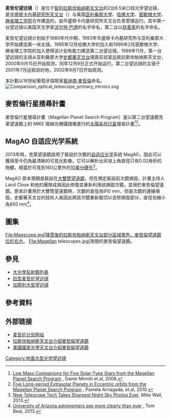 {{noteTA
|1=zh:米;zh-hans:米;zh-hant:公尺
|2=zh-hans:自适应光学; zh-hant:調適光學;
}}
{{Infobox Telescope
| bgcolour = 
| name = 麥哲倫望遠鏡<br>Magellan Telescopes
| image =[[File:Magellan_Campanas.jpg|200px]]
| caption = 
| organization = {{link-en|卡內基研究所|Carnegie Institution for Science}}
| location = {{CHL}}[[拉斯坎帕纳斯天文台|拉斯坎帕纳斯天文台]]
| coords = {{coord|29|00.9|S|70|41.5|W|display=inline,title|region:CL-AT_type:landmark}}
| altitude = 
| weather = 
| wavelength = 光學和近紅外線
| built = [[開光|第一道光]]分別是2000年9月15日和2002年9月7日
| website = 
| style = 
| diameter = 兩台口徑6.5公尺望遠鏡
| angular_resolution = 
| area = 
| focal_length = 
| mounting = 
| dome = 
}}
'''麦哲伦望远镜'''（{{lang|en|'''Magellan telescopes'''}}）是位于[[智利|智利]][[拉斯坎帕纳斯天文台|拉斯坎帕纳斯天文台]]的2台6.5米口径光学望远镜，是[[华盛顿卡内基研究所天文台|华盛顿卡内基研究所天文台]]（{{lang|en|OCIW}}）与美国[[亚利桑那大学|亚利桑那大学]]、[[哈佛大学|哈佛大学]]、[[密歇根大学|密歇根大学]]、[[麻省理工学院|麻省理工学院]]合作建造的，由华盛顿卡内基研究所天文台负责管理运行。其中第一台望远镜以美国天文学家[[沃尔特·巴德|沃尔特·巴德]]的名字命名，第二台以[[慈善家|慈善家]]{{link-en|兰顿·克莱|Landon T. Clay}}的名字命名。

麦哲伦望远镜计划始于1980年代中期，1993年华盛顿卡内基研究所与亚利桑那大学开始建造第一块主镜。1995年12月哈佛大学的加入和1996年2月密歇根大学、麻省理工学院的加入使得该计划有能力建造第二台望远镜。1999年11月，第一台望远镜的主镜从亚利桑那大学[[史都華天文台|史都華天文台]]镜面实验室运抵拉斯坎帕纳斯天文台，2000年9月15日开始观测，同年12月9日正式开始运行。第二台望远镜的主镜于2001年7月运抵目的地，2002年9月7日开始观测。

本計劃以16世紀葡萄牙探險家[[斐迪南·麥哲倫|斐迪南·麥哲倫]]命名。
[[File:Comparison_optical_telescope_primary_mirrors.svg|thumb]]

==麥哲倫行星搜尋計畫==
{{Main|麥哲倫行星搜尋計畫}}
麥哲倫行星搜尋計畫（Magellan Planet Search Program）是以第二台望遠鏡克莱望遠鏡上的 MIKE 階梯光柵攝譜儀進行的[[太陽系外行星|太陽系外行星]]搜尋計畫<ref>[http://arxiv.org/abs/0810.5348v1 Low Mass Companions for Five Solar-Type Stars from the Magellan Planet Search Program] {{Wayback|url=http://arxiv.org/abs/0810.5348v1 |date=20160630072420 }}, Dante Minniti et.al, 2008.</ref><ref>[http://cargo.ucsc.edu/coffee/2010/01/25/five-long-period-extrasolar-planets-in-eccentric-orbits-from-the-magellan-planet-search-program/ Five Long-period Extrasolar Planets in Eccentric orbits from the Magellan Planet Search Program] {{Webarchive|url=https://archive.is/20120711064609/http://cargo.ucsc.edu/coffee/2010/01/25/five-long-period-extrasolar-planets-in-eccentric-orbits-from-the-magellan-planet-search-program/ |date=2012-07-11 }}, Pamela Arriagada, et.al, 2010.</ref>。

==MagAO 自适应光学系統==
2013年時，克萊望遠鏡啟用了裝設於次鏡的[[自适应光学|自适应光学]]系統 MagAO，因此可以獲得至今仍為最清晰的可見光影像。它可以解析出天球上角直徑只有0.02角秒的物體，相當於可見到160公里外的[[10美分硬币|10美分硬币]]<ref>[http://www.space.com/22467-telescope-takes-sharpest-night-sky-images.html New Telescope Tech Takes Sharpest Night Sky Photos Ever], Mike Wall, 2013.</ref>。

MagAO 原本預期是裝設在[[大雙筒望遠鏡|大雙筒望遠鏡]]，但在預定裝設前次鏡損毀。計畫主持人 Laird Close 和他的團隊成員因此修復並重新利用該損毀次鏡，並用於麥哲倫望遠鏡。原本計畫用於大雙筒望遠鏡時，次鏡的直徑為910 mm，但是次鏡的邊緣損毀。史都華天文台的技術人員因此將該次鏡重新裁切以去除損毀部分，直徑也縮小為850 mm<ref>[http://azstarnet.com/news/science/university-of-arizona-astronomers-see-more-clearly-than-ever/article_ba3373b0-d06f-5193-abc3-103c77562e33.html University of Arizona astronomers see more clearly than ever] {{Wayback|url=http://azstarnet.com/news/science/university-of-arizona-astronomers-see-more-clearly-than-ever/article_ba3373b0-d06f-5193-abc3-103c77562e33.html |date=20130825002412 }}, Tom Beal, 2013.</ref>。

==圖集==
<gallery>
File:Magscope.jpg|降雪後的拉斯坎帕纳斯天文台部分區域景色，麥哲倫望遠鏡位於右方。
File:Magellan telescopes.jpg|夜間的麥哲倫望遠鏡。
</gallery>

== 參見 ==
* [[大光學反射鏡列表|大光學反射鏡列表]]
* [[巨型麦哲伦望远镜|巨型麦哲伦望远镜]]
* [[加那利大型望远镜|加那利大型望远镜]]

==參考資料==
{{reflist}}

==外部链接==
*[https://obs.carnegiescience.edu/Magellan 麦哲伦计划网站]
*[http://www.lco.cl/telescopes-information/magellan/ 拉斯坎帕纳斯天文台介紹麥哲倫望遠鏡]
*[http://ast.noao.edu/facilities/other/magellan 美國國家光學天文台介紹麥哲倫望遠鏡]

[[Category:地面大型光学望远镜|Category:地面大型光学望远镜]]
